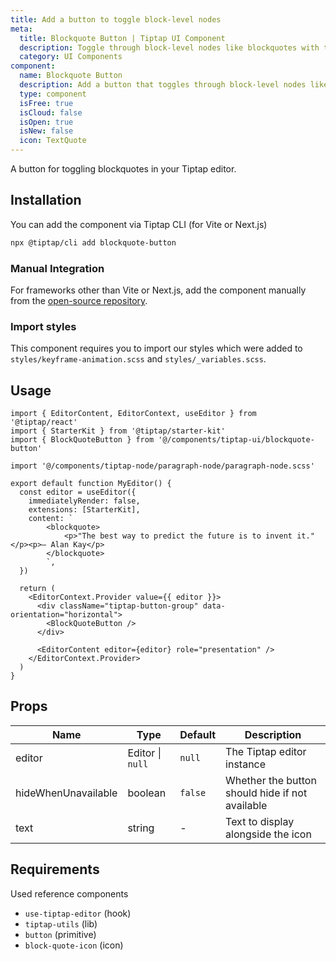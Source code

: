 ```yaml
---
title: Add a button to toggle block-level nodes
meta:
  title: Blockquote Button | Tiptap UI Component
  description: Toggle through block-level nodes like blockquotes with the Blockquote Button. More in the docs.
  category: UI Components
component:
  name: Blockquote Button
  description: Add a button that toggles through block-level nodes like blockquotes.
  type: component
  isFree: true
  isCloud: false
  isOpen: true
  isNew: false
  icon: TextQuote
---
```



A button for toggling blockquotes in your Tiptap editor.

<CodeDemo isScrollable src="https://template.tiptap.dev/preview/tiptap-ui/blockquote-button" />

## Installation

You can add the component via Tiptap CLI (for Vite or Next.js)

```bash
npx @tiptap/cli add blockquote-button
```

### Manual Integration

For frameworks other than Vite or Next.js, add the component manually from the [open-source repository](https://github.com/ueberdosis/tiptap-ui-components/tree/main/apps/web/src/components/tiptap-ui/blockquote-button).

### Import styles

This component requires you to import our styles which were added to `styles/keyframe-animation.scss` and `styles/_variables.scss`.

## Usage

```tsx
import { EditorContent, EditorContext, useEditor } from '@tiptap/react'
import { StarterKit } from '@tiptap/starter-kit'
import { BlockQuoteButton } from '@/components/tiptap-ui/blockquote-button'

import '@/components/tiptap-node/paragraph-node/paragraph-node.scss'

export default function MyEditor() {
  const editor = useEditor({
    immediatelyRender: false,
    extensions: [StarterKit],
    content: `
        <blockquote>
            <p>"The best way to predict the future is to invent it."</p><p>— Alan Kay</p>
        </blockquote>
        `,
  })

  return (
    <EditorContext.Provider value={{ editor }}>
      <div className="tiptap-button-group" data-orientation="horizontal">
        <BlockQuoteButton />
      </div>

      <EditorContent editor={editor} role="presentation" />
    </EditorContext.Provider>
  )
}
```

## Props

| Name                | Type             | Default | Description                                     |
| ------------------- | ---------------- | ------- | ----------------------------------------------- |
| editor              | Editor \| `null` | `null`  | The Tiptap editor instance                      |
| hideWhenUnavailable | boolean          | `false` | Whether the button should hide if not available |
| text                | string           | -       | Text to display alongside the icon              |

## Requirements

Used reference components

- `use-tiptap-editor` (hook)
- `tiptap-utils` (lib)
- `button` (primitive)
- `block-quote-icon` (icon)
